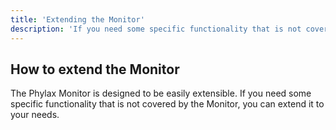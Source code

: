```yaml
---
title: 'Extending the Monitor'
description: 'If you need some specific functionality that is not covered by the Monitor, you can extend it to your needs.'
---
```


## How to extend the Monitor

The Phylax Monitor is designed to be easily extensible. If you need some specific functionality that is not covered by the Monitor, you can extend it to your needs.